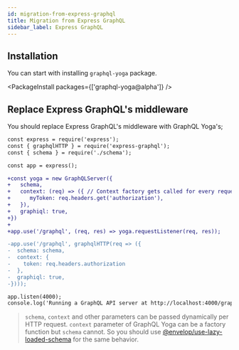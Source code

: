 ```yaml
---
id: migration-from-express-graphql
title: Migration from Express GraphQL
sidebar_label: Express GraphQL
---
```


## Installation

You can start with installing `graphql-yoga` package.

<PackageInstall packages={['graphql-yoga@alpha']} />

## Replace Express GraphQL's middleware

You should replace Express GraphQL's middleware with GraphQL Yoga's;

```diff
const express = require('express');
const { graphqlHTTP } = require('express-graphql');
const { schema } = require('./schema');

const app = express();

+const yoga = new GraphQLServer({
+   schema,
+   context: (req) => ({ // Context factory gets called for every request
+      myToken: req.headers.get('authorization'),
+   }),
+   graphiql: true,
+})
+
+app.use('/graphql', (req, res) => yoga.requestListener(req, res));

-app.use('/graphql', graphqlHTTP(req => ({
-  schema: schema,
-  context: {
-    token: req.headers.authorization
-  },
-  graphiql: true,
-})));

app.listen(4000);
console.log('Running a GraphQL API server at http://localhost:4000/graphql');
```

> `schema`, `context` and other parameters can be passed dynamically per HTTP request. `context` parameter of GraphQL Yoga can be a factory function but `schema` cannot. So you should use [@envelop/use-lazy-loaded-schema](https://www.envelop.dev/plugins/use-lazy-loaded-schema) for the same behavior.

